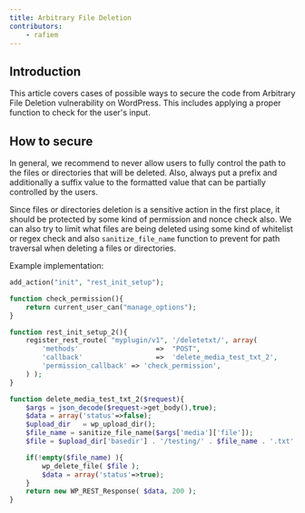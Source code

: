 ```yaml
---
title: Arbitrary File Deletion
contributors:
    - rafiem
---
```




## Introduction

This article covers cases of possible ways to secure the code from Arbitrary File Deletion vulnerability on WordPress. This includes applying a proper function to check for the user's input.

<LinkCard
  title="Learn more about Arbitrary File Deletion"
  href="/academy/wordpress/vulnerabilities/arbitrary-file-deletion/"
/>

## How to secure

In general, we recommend to never allow users to fully control the path to the files or directories that will be deleted. Also, always put a prefix and additionally a suffix value to the formatted value that can be partially controlled by the users.

Since files or directories deletion is a sensitive action in the first place, it should be protected by some kind of permission and nonce check also. We can also try to limit what files are being deleted using some kind of whitelist or regex check and also `sanitize_file_name` function to prevent for path traversal when deleting a files or directories.

Example implementation:

```php
add_action("init", "rest_init_setup");

function check_permission(){
    return current_user_can("manage_options");
}

function rest_init_setup_2(){
    register_rest_route( "myplugin/v1", '/deletetxt/', array(
        'methods'                   =>  "POST",
        'callback'                  =>  'delete_media_test_txt_2',
        'permission_callback' => 'check_permission',
    ) );
}

function delete_media_test_txt_2($request){
    $args = json_decode($request->get_body(),true);
    $data = array('status'=>false);
    $upload_dir   = wp_upload_dir();
    $file_name = sanitize_file_name($args['media']['file']);
    $file = $upload_dir['basedir'] . '/testing/' . $file_name . '.txt'

    if(!empty($file_name) ){
        wp_delete_file( $file );
        $data = array('status'=>true);
    }
    return new WP_REST_Response( $data, 200 );
}
```